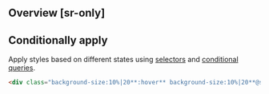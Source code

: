 ## Overview [sr-only]
<Overview/>

## Conditionally apply
Apply styles based on different states using [selectors](/docs/state-selectors) and [conditional queries](/docs/conditional-queries).
```html
<div class="background-size:10%|20**:hover** background-size:10%|20**@sm** background-size:10%|20**@dark** background-size:10%|20**@print**">…</div>
```

